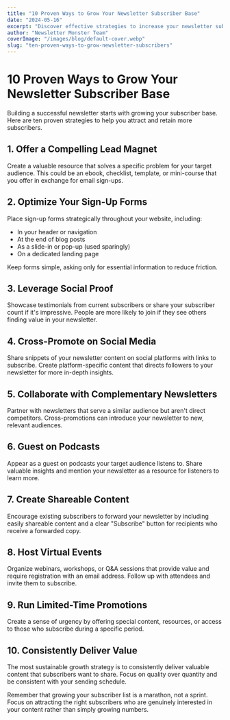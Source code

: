 ```yaml
---
title: "10 Proven Ways to Grow Your Newsletter Subscriber Base"
date: "2024-05-16"
excerpt: "Discover effective strategies to increase your newsletter subscribers and build a loyal audience."
author: "Newsletter Monster Team"
coverImage: "/images/blog/default-cover.webp"
slug: "ten-proven-ways-to-grow-newsletter-subscribers"
---
```


# 10 Proven Ways to Grow Your Newsletter Subscriber Base

Building a successful newsletter starts with growing your subscriber base. Here are ten proven strategies to help you attract and retain more subscribers.

## 1. Offer a Compelling Lead Magnet

Create a valuable resource that solves a specific problem for your target audience. This could be an ebook, checklist, template, or mini-course that you offer in exchange for email sign-ups.

## 2. Optimize Your Sign-Up Forms

Place sign-up forms strategically throughout your website, including:

- In your header or navigation
- At the end of blog posts
- As a slide-in or pop-up (used sparingly)
- On a dedicated landing page

Keep forms simple, asking only for essential information to reduce friction.

## 3. Leverage Social Proof

Showcase testimonials from current subscribers or share your subscriber count if it's impressive. People are more likely to join if they see others finding value in your newsletter.

## 4. Cross-Promote on Social Media

Share snippets of your newsletter content on social platforms with links to subscribe. Create platform-specific content that directs followers to your newsletter for more in-depth insights.

## 5. Collaborate with Complementary Newsletters

Partner with newsletters that serve a similar audience but aren't direct competitors. Cross-promotions can introduce your newsletter to new, relevant audiences.

## 6. Guest on Podcasts

Appear as a guest on podcasts your target audience listens to. Share valuable insights and mention your newsletter as a resource for listeners to learn more.

## 7. Create Shareable Content

Encourage existing subscribers to forward your newsletter by including easily shareable content and a clear "Subscribe" button for recipients who receive a forwarded copy.

## 8. Host Virtual Events

Organize webinars, workshops, or Q&A sessions that provide value and require registration with an email address. Follow up with attendees and invite them to subscribe.

## 9. Run Limited-Time Promotions

Create a sense of urgency by offering special content, resources, or access to those who subscribe during a specific period.

## 10. Consistently Deliver Value

The most sustainable growth strategy is to consistently deliver valuable content that subscribers want to share. Focus on quality over quantity and be consistent with your sending schedule.

Remember that growing your subscriber list is a marathon, not a sprint. Focus on attracting the right subscribers who are genuinely interested in your content rather than simply growing numbers.
